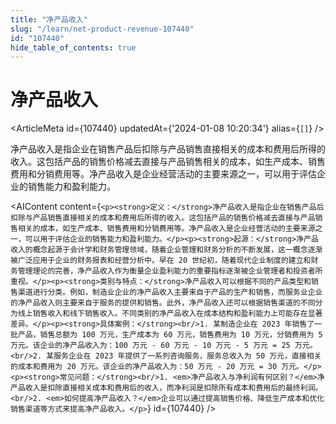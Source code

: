 ```yaml
---
title: "净产品收入"
slug: "/learn/net-product-revenue-107440"
id: "107440"
hide_table_of_contents: true
---
```



# 净产品收入

<ArticleMeta id={107440} updatedAt={'2024-01-08 10:20:34'} alias={`[]`} />
<div className='border-solid border-b border-t-0 my-4 border-[var(--ifm-color-gray-300)]' />

净产品收入是指企业在销售产品后扣除与产品销售直接相关的成本和费用后所得的收入。这包括产品的销售价格减去直接与产品销售相关的成本，如生产成本、销售费用和分销费用等。净产品收入是企业经营活动的主要来源之一，可以用于评估企业的销售能力和盈利能力。

<AIContent content={`<p><strong>定义：</strong>净产品收入是指企业在销售产品后扣除与产品销售直接相关的成本和费用后所得的收入。这包括产品的销售价格减去直接与产品销售相关的成本，如生产成本、销售费用和分销费用等。净产品收入是企业经营活动的主要来源之一，可以用于评估企业的销售能力和盈利能力。</p><p><strong>起源：</strong>净产品收入的概念起源于会计学和财务管理领域，随着企业管理和财务分析的不断发展，这一概念逐渐被广泛应用于企业的财务报表和经营分析中。早在 20 世纪初，随着现代企业制度的建立和财务管理理论的完善，净产品收入作为衡量企业盈利能力的重要指标逐渐被企业管理者和投资者所重视。</p><p><strong>类别与特点：</strong>净产品收入可以根据不同的产品类型和销售渠道进行分类。例如，制造业企业的净产品收入主要来自于产品的生产和销售，而服务业企业的净产品收入则主要来自于服务的提供和销售。此外，净产品收入还可以根据销售渠道的不同分为线上销售收入和线下销售收入。不同类别的净产品收入在成本结构和盈利能力上可能存在显著差异。</p><p><strong>具体案例：</strong><br/>1. 某制造企业在 2023 年销售了一批产品，销售总额为 100 万元，生产成本为 60 万元，销售费用为 10 万元，分销费用为 5 万元。该企业的净产品收入为：100 万元 - 60 万元 - 10 万元 - 5 万元 = 25 万元。<br/>2. 某服务企业在 2023 年提供了一系列咨询服务，服务总收入为 50 万元，直接相关的成本和费用为 20 万元。该企业的净产品收入为：50 万元 - 20 万元 = 30 万元。</p><p><strong>常见问题：</strong><br/>1. <em>净产品收入与净利润有何区别？</em>净产品收入是扣除直接相关成本和费用后的收入，而净利润是扣除所有成本和费用后的最终利润。<br/>2. <em>如何提高净产品收入？</em>企业可以通过提高销售价格、降低生产成本和优化销售渠道等方式来提高净产品收入。</p>`} id={107440} />
